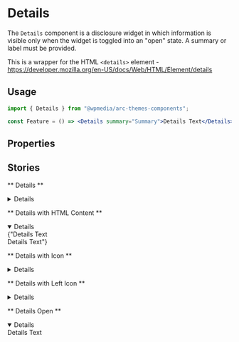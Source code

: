 


<Meta title="Components/Details" component={Details} />

# Details

The `Details` component is a disclosure widget in which information is visible only when the widget is toggled into an "open" state. A summary or label must be provided.

This is a wrapper for the HTML `<details>` element - https://developer.mozilla.org/en-US/docs/Web/HTML/Element/details

## Usage

```jsx
import { Details } from "@wpmedia/arc-themes-components";

const Feature = () => <Details summary="Summary">Details Text</Details>;
```

## Properties

<ArgsTable of={Details} />

## Stories

** Details **

<Canvas>
	<Story name="Details">
		<Details summary="Summary">Details Text</Details>
	</Story>
</Canvas>

** Details with HTML Content **

<Canvas>
	<Story name="Details with HTML Context">
		<Details summary="Summary" open childrenHTML>
			{"Details Text <br />Details Text"}
		</Details>
	</Story>
</Canvas>

** Details with Icon **

<Canvas>
	<Story name="Details with icon">
		<Details summary="Summary" icon={<Icon name="ChevronDown" />}>
			Details Text
		</Details>
	</Story>
</Canvas>

** Details with Left Icon **

<Canvas>
	<Story name="Details with Left icon">
		<Details summary="Summary" icon={<Icon name="ChevronDown" />} iconPlacement="left">
			Details Text
		</Details>
	</Story>
</Canvas>

** Details Open **

<Canvas>
	<Story name="Details Open">
		<Details summary="Summary" open>
			Details Text
		</Details>
	</Story>
</Canvas>
